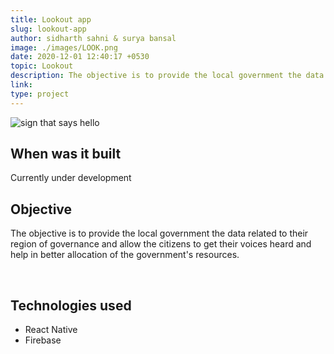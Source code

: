 ```yaml
---
title: Lookout app
slug: lookout-app
author: sidharth sahni & surya bansal
image: ./images/LOOK.png
date: 2020-12-01 12:40:17 +0530
topic: Lookout
description: The objective is to provide the local government the data related to their region of governance and allow the citizens to get their voices heard and help in better allocation of the government's resources. 
link: 
type: project
---
```


![sign that says hello](./images/LOOK.png)
<br />

## When was it built

Currently under development
<br />

## Objective

The objective is to provide the local government the data related to their region of governance and allow the citizens to get their voices heard and help in better allocation of the government's resources. 

<br />

## Technologies used

- React Native
- Firebase

<br />
